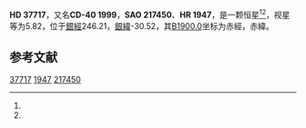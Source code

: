{{Starbox begin
| name = HD 37717
}}
{{Starbox observe
| epoch = [[J2000.0|J2000.0]]
| constell = {{星座名待查}}<ref name=SIMBAD>{{cite web
 | url=http://simbad.u-strasbg.fr/simbad/sim-id?Ident=HR+1947
 | title =Pulsating variable Star
 | publisher=Centre de Données astronomiques de Strasbourg
 | work=SIMBAD
 | accessdate=2012-07-13}}</ref><ref name=DATA>{{cite web
 | url=http://vizier.u-strasbg.fr/viz-bin/VizieR-5?-out.add=.&-source=5050&-corr=PK=HR&-out.max=9999&HR=1947
 | title=VizieR Detailed Page
 | accessdate=2012-07-13
 | archive-date=2016-03-04
 | archive-url=https://web.archive.org/web/20160304234628/http://vizier.u-strasbg.fr/viz-bin/VizieR-5?-out.add=.&-source=5050&-corr=PK=HR&-out.max=9999&HR=1947
 | dead-url=no
 }}</ref>
| 星官 = 
| ra = {{RA|5|38|43.6}}<ref name=SIMBAD /><ref name=DATA />
| dec = {{DEC|-40|42|27}}<ref name=SIMBAD /><ref name=DATA />
| appmag_v = 5.82<ref name=SIMBAD /><ref name=DATA />
}}
{{Starbox character
| class = B8V<ref name=SIMBAD /><ref name=DATA />
| b-v = -0.09<ref name=SIMBAD /><ref name=DATA />
| u-b = <ref name=SIMBAD /><ref name=DATA />
| r-i = <ref name=SIMBAD /><ref name=DATA />
| variable = 
}}
{{Starbox astrometry
| radial_v = 
| prop_mo_ra = 4
| parallax = 
| p_error = 
}}
{{Starbox catalog
| names =CD-40 1999，[[SAO星表|SAO]] 217450，[[HD星表|HD]] 37717，[[HR星表|HR]] 1947}}
{{Starbox reference |Simbad=HR+1947}}
{{Starbox end}}

'''HD 37717'''，又名'''CD-40 1999'''，'''SAO 217450'''、'''HR 1947'''，是一颗恒星<ref name=SIMBAD /><ref name=DATA />，视星等为5.82，位于[[銀道座標系|銀經]]246.21，[[銀道座標系|銀緯]]-30.52，其[[B1900.0|B1900.0]]坐标为赤經{{RA|5|35|30.8}}，赤緯{{DEC|-40|-30.52|48}}。

== 参考文献 ==
{{reflist}}

{{star-stub}}

[[Category:HD和HDE天體|37717]]
[[Category:HR天體|1947]]
[[Category:SAO天體|217450]]